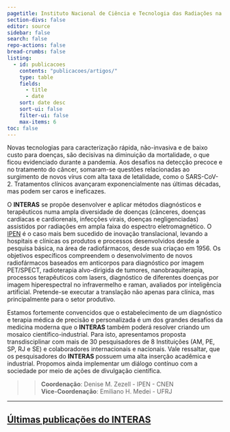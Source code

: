 ```yaml
---
pagetitle: Instituto Nacional de Ciência e Tecnologia das Radiações na Saúde --- INTERAS
section-divs: false
editor: source
sidebar: false
search: false
repo-actions: false
bread-crumbs: false
listing:
  - id: publicacoes
    contents: "publicacoes/artigos/"
    type: table
    fields: 
      - title
      - date
    sort: date desc
    sort-ui: false
    filter-ui: false
    max-items: 6
toc: false
---
```



Novas tecnologias para caracterização rápida, não-invasiva e de baixo custo para doenças, são decisivas na diminuição da mortalidade, o que ficou evidenciado durante a pandemia. Aos desafios na detecção precoce e no tratamento do câncer, somaram-se questões relacionadas ao surgimento de novos vírus com alta taxa de letalidade, como o SARS-CoV-2. Tratamentos clínicos avançaram exponencialmente nas últimas décadas, mas podem ser caros e ineficazes. 

O **INTERAS** se propõe desenvolver e aplicar métodos diagnósticos e terapêuticos numa ampla diversidade de doenças (cânceres, doenças cardíacas e cardiorenais, infecções virais, doenças negligenciadas) assistidos por radiações em ampla faixa do espectro eletromagnético. O [IPEN](https://www.ipen.br) é o caso mais bem sucedido de inovação translacional, levando a hospitais e clínicas os produtos e processos desenvolvidos desde a pesquisa básica, na área de radiofármacos, desde sua criaçao em 1956. Os objetivos específicos compreendem o desenvolvimento de novos radiofármacos baseados em anticorpos para diagnóstico por imagem PET/SPECT, radioterapia alvo-dirigida de tumores, nanobraquiterapia, processos terapêuticos com lasers, diagnóstico de diferentes doenças por imagem hiperespectral no infravermelho e raman, avaliados por inteligência artificial. Pretende-se executar a translação não apenas para clínica, mas principalmente para o setor produtivo. 

Estamos fortemente convencidos que o estabelecimento de um diagnóstico e terapia médica de precisão e personalizada é um dos grandes desafios da medicina moderna que o **INTERAS** também poderá resolver criando um mosaico científico-industrial. Para isto, apresentamos proposta transdisciplinar com mais de 30 pesquisadores de 8 Instituições (AM, PE, SP, RJ e SE) e colaboradores internacionais e nacionais. Vale ressaltar, que os pesquisadores do **INTERAS** possuem uma alta inserção acadêmica e industrial. Propomos ainda implementar um diálogo contínuo com a sociedade por meio de ações de divulgação científica.


>>
**Coordenação**: Denise M. Zezell - IPEN - CNEN  
**Vice-Coordenação**: Emiliano H. Medei  - UFRJ
>>




---

<!--

::: {.header-text} 
::: {.content-container}
::: {.header-block}
Welcome to **Real World Data Science**, a new project from the [Royal Statistical Society](https://rss.org.uk/), in partnership with the [American Statistical Association](https://www.amstat.org/). We bring together data science students, practitioners, leaders, and educators to share knowledge, learn from, and be inspired by real-world applications of data science.
:::
:::
:::


::: {.pullout-text}
::: {.pullout-container}
::: {.pullout-block .black-background}
![](images/quote-purple.png){width="100px"}

### Novas tecnologias para caracterização rápida, não-invasiva e de baixo custo para doenças, são decisivas na diminuição da mortalidade, o que ficou evidenciado durante a pandemia. Aos desafios na detecção precoce e no tratamento do câncer, somaram-se questões relacionadas ao surgimento de novos vírus com alta taxa de letalidade, como o SARS-CoV-2. Tratamentos clínicos avançaram exponencialmente nas últimas décadas, mas podem ser caros e ineficazes.



:::
:::
:::


-->

::: {.content-container}
::: {.listing-block}
<a href="publicacoes/index.qmd">

## Últimas publicações do INTERAS 
</a>

::: {#publicacoes}
:::

:::
:::

